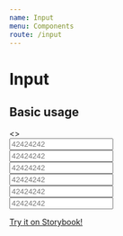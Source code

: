 ```yaml
---
name: Input
menu: Components
route: /input
---
```



# Input

<PropsTable of={Input} />

## Basic usage

<Playground>
  <ThemeProvider theme={welp_ar.theme}>
    <>
      <GlobalStyle theme={welp_ar.theme} />
      <div style={{ margin: '40px' }}>
        <Input
          data='ingrese su celular'
          label='Ingrese su celular'
          name='validationcellphone'
          prefix='15'
          type='number'
          placeholder='42424242'
        />
      </div>
      <div style={{ margin: '40px' }}>
        <Input
          data='ingrese su celular'
          label='Ingrese su celular'
          name='validationcellphone'
          prefix='15'
          description='sin el 0 y sin el 11'
          descriptionBottom
          type='number'
          placeholder='42424242'
        />
      </div>
      <div style={{ margin: '40px' }}>
        <Input
          data='ingrese-celular'
          meta={{
            error: 'Numero invalido',
            dirty: true,
            touched: true,
            visited: true
          }}
          label='Ingrese su celular'
          name='validationcellphone'
          prefix='15'
          type='number'
          placeholder='42424242'
        />
      </div>
      <div style={{ margin: '40px' }}>
        <Input
          data='ingrese-celular'
          meta={{ valid: true, touched: true, visited: true, dirty: true }}
          label='Ingrese su celular'
          name='validationcellphone'
          prefix='15'
          type='number'
          placeholder='42424242'
          description='sin el 0 y sin el 11'
          descriptionBottom
        />
      </div>
      <div style={{ margin: '40px' }}>
        <Input
          data='ingrese su celular'
          label='Ingrese su celular'
          name='validationcellphone'
          prefix='15'
          description='sin el 0 y sin el 11'
          descriptionBottom
          type='number'
          placeholder='42424242'
          size='large'
        />
      </div>
      <div style={{ margin: '40px' }}>
        <Input
          data='ingrese su celular'
          label='Ingrese su celular'
          name='validationcellphone'
          prefix='15'
          description='sin el 0 y sin el 11'
          descriptionTop
          type='number'
          placeholder='42424242'
          size='xLarge'
        />
      </div>
    </>
  </ThemeProvider>
</Playground>

[Try it on Storybook!](./storybook/index.html?path=/story/input--with-prefix-label-and-placeholder)

